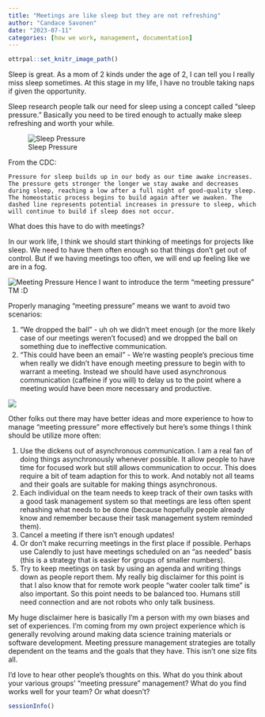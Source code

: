 ```yaml
---
title: "Meetings are like sleep but they are not refreshing"
author: "Candace Savonen"
date: "2023-07-11"
categories: [how we work, management, documentation]
---
```


```r
ottrpal::set_knitr_image_path()
```

Sleep is great. As a mom of 2 kinds under the age of 2, I can tell you I really miss sleep sometimes. At this stage in my life, I have no trouble taking naps if given the opportunity. 

Sleep research people talk our need for sleep using a concept called "sleep pressure." Basically you need to be tired enough to actually make sleep refreshing and worth your while. 

![Sleep Pressure](resources/images/sleep-pressure.jpg)

From the CDC: 

`
Pressure for sleep builds up in our body as our time awake increases. The pressure gets stronger the longer we stay awake and decreases during sleep, reaching a low after a full night of good-quality sleep. The homeostatic process begins to build again after we awaken. The dashed line represents potential increases in pressure to sleep, which will continue to build if sleep does not occur.
`

What does this have to do with meetings? 

In our work life, I think we should start thinking of meetings for projects like sleep. We need to have them often enough so that things don't get out of control. But if we having meetings too often, we will end up feeling like we are in a fog. 

![Meeting Pressure](resources/images/meeting-pressure.png)
Hence I want to introduce the term "meeting pressure" TM :D

Properly managing "meeting pressure" means we want to avoid two scenarios: 

1. "We dropped the ball" - uh oh we didn't meet enough (or the more likely case of our meetings weren't focused) and we dropped the ball on something due to ineffective communication. 
2. "This could have been an email" - We're wasting people's precious time when really we didn't have enough meeting pressure to begin with to warrant a meeting. Instead we should have used asynchronous communication (caffeine if you will) to delay us to the point where a meeting would have been more necessary and productive. 

![](resources/images/meeting-pressure-2.png)


Other folks out there may have better ideas and more experience to how to manage "meeting pressure" more effectively but here's some things I think should be utilize more often: 

1. Use the dickens out of asynchronous communication. I am a real fan of doing things asynchronously whenever possible. It allow people to have time for focused work but still allows communication to occur. This does require a bit of team adaption for this to work. And notably not all teams and their goals are suitable for making things asynchronous. 
2. Each individual on the team needs to keep track of their own tasks with a good task management system so that meetings are less often spent rehashing what needs to be done (because hopefully people already know and remember because their task management system reminded them). 
3. Cancel a meeting if there isn't enough updates! 
4. Or don't make recurring meetings in the first place if possible. Perhaps use Calendly to just have meetings scheduled on an "as needed" basis (this is a strategy that is easier for groups of smaller numbers).
5. Try to keep meetings on task by using an agenda and writing things down as people report them. My really big disclaimer for this point is that I also know that for remote work people "water cooler talk time" is also important. So this point needs to be balanced too. Humans still need connection and are not robots who only talk business. 

My huge disclaimer here is basically I'm a person with my own biases and set of experiences. I'm coming from my own project experience which is generally revolving around making data science training materials or software development. Meeting pressure management strategies are totally dependent on the teams and the goals that they have. This isn't one size fits all. 

I'd love to hear other people's thoughts on this. What do you think about your various groups' "meeting pressure" management? What do you find works well for your team? Or what doesn't? 

```r
sessionInfo()
```